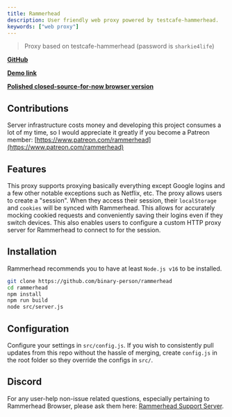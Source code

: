 ```yaml
---
title: Rammerhead
description: User friendly web proxy powered by testcafe-hammerhead.
keywords: ["web proxy"]
---
```


> Proxy based on testcafe-hammerhead (password is `sharkie4life`)

[**GitHub**](https://github.com/binary-person/rammerhead)

[**Demo link**](https://demo-opensource.rammerhead.org)

[**Polished closed-source-for-now browser version**](https://browser.rammerhead.org)

## Contributions

Server infrastructure costs money and developing this project consumes a lot of my time, so I would appreciate it greatly if you become a Patreon member: [https://www.patreon.com/rammerhead](https://www.patreon.com/rammerhead)

## Features

This proxy supports proxying basically everything except Google logins and a few other notable exceptions such as Netflix, etc.
The proxy allows users to create a "session". When they access their session, their `localStorage` and `cookies` will be synced with Rammerhead. This allows for accurately mocking cookied requests and conveniently saving their logins even if they switch devices. This also enables users to configure a custom HTTP proxy server for Rammerhead to connect to for the session.

## Installation

Rammerhead recommends you to have at least `Node.js v16` to be installed.

```bash
git clone https://github.com/binary-person/rammerhead
cd rammerhead
npm install
npm run build
node src/server.js
```

## Configuration

Configure your settings in `src/config.js`. If you wish to consistently pull updates from this repo without the hassle of merging, create `config.js` in the root folder so they override the configs in `src/`.

## Discord

For any user-help non-issue related questions, especially pertaining to Rammerhead Browser, please ask them here: [Rammerhead Support Server](https://discord.gg/VNT4E7gN5Y).
